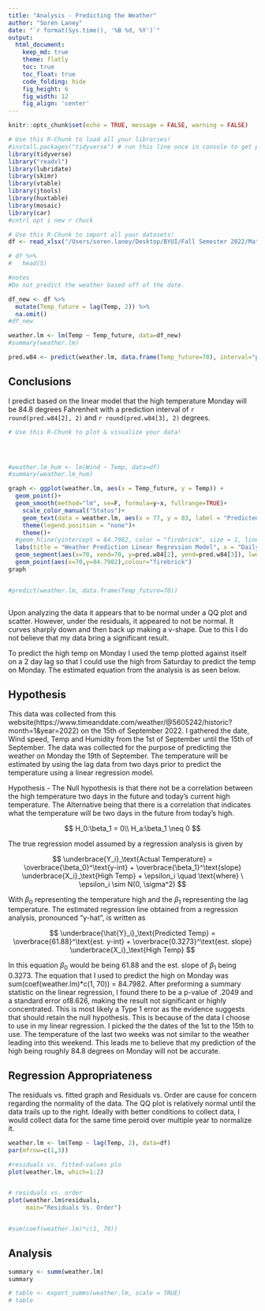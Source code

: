 ```yaml
---
title: "Analysis - Predicting the Weather"
author: "Soren Laney"
date: "`r format(Sys.time(), '%B %d, %Y')`"
output:
  html_document:  
    keep_md: true
    theme: flatly
    toc: true
    toc_float: true
    code_folding: hide
    fig_height: 6
    fig_width: 12
    fig_align: 'center'
---
```


```r
knitr::opts_chunk$set(echo = TRUE, message = FALSE, warning = FALSE)
```

```r
# Use this R-Chunk to load all your libraries!
#install.packages("tidyverse") # run this line once in console to get package
library(tidyverse)
library("readxl")
library(lubridate)
library(skimr)
library(vtable)
library(jtools)
library(huxtable)
library(mosaic)
library(car)
#cntrl opt i new r chuck
```

```r
# Use this R-Chunk to import all your datasets!
df <- read_xlsx("/Users/soren.laney/Desktop/BYUI/Fall Semester 2022/Math 425 Applied Linear Regression/Analysis/Predicting the Weather/Data/Predict_Weather_Data.xlsx")

# df %>% 
#   head(5)

#notes
#Do not predict the weather based off of the date. 

df_new <- df %>% 
  mutate(Temp_future = lag(Temp, 2)) %>% 
  na.omit()
#df_new

weather.lm <- lm(Temp ~ Temp_future, data=df_new)
#summary(weather.lm)

pred.w84 <- predict(weather.lm, data.frame(Temp_future=70), interval="prediction")

```


## Conclusions


I predict based on the linear model that the high temperature Monday will be 84.8 degrees Fahrenheit with a prediction interval of `r round(pred.w84[2], 2)` and `r round(pred.w84[3], 2)` degrees.

```r
# Use this R-Chunk to plot & visualize your data!




#weather.lm_hum <- lm(Wind ~ Temp, data=df)
#summary(weather.lm_hum)

graph <- ggplot(weather.lm, aes(x = Temp_future, y = Temp)) +
  geom_point()+
  geom_smooth(method="lm", se=F, formula=y~x, fullrange=TRUE)+
    scale_color_manual("Status")+
    geom_text(data = weather.lm, aes(x = 77, y = 83, label = "Predicted Weather Temp( in red)"))+
    theme(legend.position = "none")+
    theme()+
  #geom_hline(yintercept = 84.7982, color = "firebrick", size = 1, linetype = "longdash", alpha = .5)+
  labs(title = "Weather Prediction Linear Regression Model", x = "Daily High Temp", y = "Daily Future high temp in 2 days") + 
  geom_segment(aes(x=70, xend=70, y=pred.w84[2], yend=pred.w84[3]), lwd=2, color="skyblue", alpha=.05)+
  geom_point(aes(x=70,y=84.7982),colour="firebrick")
graph


#predict(weather.lm, data.frame(Temp_future=70))



```

Upon analyzing the data it appears that to be normal under a QQ plot and scatter. However, under the residuals, it appeared to not be normal. It curves sharply down and then back up making a v-shape. Due to this I do not believe that my data bring a significant result. 

To predict the high temp on Monday I used the temp plotted against itself on a 2 day lag so that I could use the high from Saturday to predict the temp on Monday. The estimated equation from the analysis is as seen below.










## Hypothesis 
This data was collected from this website(https://www.timeanddate.com/weather/@5605242/historic?month=1&year=2022) on the 15th of September 2022. I gathered the date, Wind speed, Temp and Humidity from the 1st of September until the 15th of September. The data was collected for the purpose of predicting the weather on Monday the 19th of September. The temperature will be estimated by using the lag data from two days prior to predict the temperature using a linear regression model. 

Hypothesis - The Null hypothesis is that there not be a correlation between the high temperature two days in the future and today's current high temperature. The Alternative being that there is a correlation that indicates what the temperature will be two days in the future from today's high. 

$$ 
H_0:\beta_1 = 0\\
H_a:\beta_1 \neq 0 
$$


The true regression model assumed by a regression analysis is given by 

$$
  \underbrace{Y_i}_\text{Actual Temperature} = \overbrace{\beta_0}^\text{y-int} + \overbrace{\beta_1}^\text{slope} \underbrace{X_i}_\text{High Temp} + \epsilon_i \quad \text{where} \ \epsilon_i \sim N(0, \sigma^2)
$$

With ${\beta_0}$ representing the temperature high and the ${\beta_1}$ representing the lag temperature. The estimated regression line obtained from a regression analysis, pronounced “y-hat”, is written as

$$
  \underbrace{\hat{Y}_i}_\text{Predicted Temp} = \overbrace{61.88}^\text{est. y-int} + \overbrace{0.3273}^\text{est. slope} \underbrace{X_i}_\text{High Temp}
$$


In this equation ${\beta_0}$ would be being 61.88 and the est. slope of ${\beta_1}$ being 0.3273. The equation that I used to predict the high on Monday was sum(coef(weather.lm)*c(1, 70)) = 84.7982. After preforming a summary statistic on the linear regression, I found there to be a p-value of .2049 and a standard error of8.626, making the result not significant or highly concentrated. This is most likely a Type 1 error as the evidence suggests that should retain the null hypothesis. This is because of the data I choose to use in my linear regression. I picked the the dates of the 1st to the 15th to use. The temperature of the last two weeks was not similar to the weather leading into this weekend. This leads me to believe that my prediction of the high being roughly 84.8 degrees on Monday will not be accurate.  



## Regression Appropriateness

The residuals vs. fitted graph and Residuals vs. Order are cause for concern regarding the normality of the data. The QQ plot is relatively normal until the data trails up to the right. Ideally with better conditions to collect data, I would collect data for the same time peroid over multiple year to normalize it.

```r
weather.lm <- lm(Temp ~ lag(Temp, 2), data=df)
par(mfrow=c(1,3))

#residuals vs. fitted-values plo
plot(weather.lm, which=1:2)


# residuals vs. order
plot(weather.lm$residuals,
     main="Residuals Vs. Order")


#sum(coef(weather.lm)*c(1, 70))


```




## Analysis







```r
summary <- summ(weather.lm)
summary

# table <- export_summs(weather.lm, scale = TRUE)
# table
```





